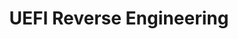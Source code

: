 ---
title: UEFI Reverse Engineering
time_start: 2023-04-09T14:00:00.000-05:00
week_number: 11
credit:
 - Ethan Chow
featured: true
location: Siebel CS 1304 + Zoom
slides: ./Week 11_ UEFI Rev.pdf
recording: "https://youtu.be/Udnapaweo2I"
image:
  path: ec_flashing.png
  alt: Ethan identifies the parallel programming header on a motherboard
tags:
 - rev
 - uefi
 - ec
 - nvram
 - rom
---